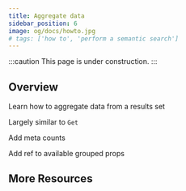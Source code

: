 ```yaml
---
title: Aggregate data
sidebar_position: 6
image: og/docs/howto.jpg
# tags: ['how to', 'perform a semantic search']
---
```


:::caution This page is under construction.
:::

## Overview

Learn how to aggregate data from a results set

Largely similar to `Get`

Add meta counts

Add ref to available grouped props

## More Resources


<DocsMoreResources />
